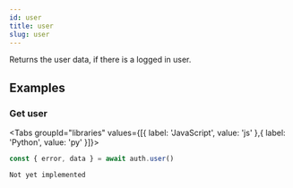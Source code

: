 ```yaml
---
id: user
title: user
slug: user
---
```



Returns the user data, if there is a logged in user.



















## Examples

### Get user

<Tabs
  groupId="libraries"
  values={[{ label: 'JavaScript', value: 'js' },{ label: 'Python', value: 'py' }]}>

<TabItem value="js">

```js
const { error, data } = await auth.user()
```


</TabItem>
<TabItem value="py">


```
Not yet implemented
```


</TabItem>

</Tabs>
